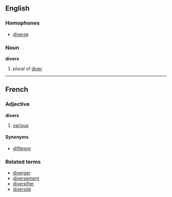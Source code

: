 ==English==

===Homophones===
*[[diverse]]

===Noun===
'''divers'''

# plural of [[diver]]

----

==French==
===Adjective===
'''divers'''

# [[various]]

====Synonyms====
*[[différent]]

===Related terms===
*[[diverger]]
*[[diversement]]
*[[diversifier]]
*[[diversité]]